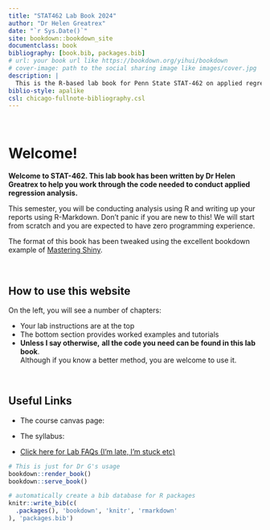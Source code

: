 ```yaml
---
title: "STAT462 Lab Book 2024"
author: "Dr Helen Greatrex"
date: "`r Sys.Date()`"
site: bookdown::bookdown_site
documentclass: book
bibliography: [book.bib, packages.bib]
# url: your book url like https://bookdown.org/yihui/bookdown
# cover-image: path to the social sharing image like images/cover.jpg
description: |
  This is the R-based lab book for Penn State STAT-462 on applied regression analysis. To see the accompnying textbook, go to https://online.stat.psu.edu/stat462
biblio-style: apalike
csl: chicago-fullnote-bibliography.csl
---
```


<br>

# Welcome!

**Welcome to STAT-462. This lab book has been written by Dr Helen Greatrex to help you work through the code needed to conduct applied regression analysis.**

This semester, you will be conducting analysis using R and writing up your reports using R-Markdown. Don't panic if you are new to this! We will start from scratch and you are expected to have zero programming experience.

The format of this book has been tweaked using the excellent bookdown example of [Mastering Shiny](https://mastering-shiny.org/).

<br>

## How to use this website

On the left, you will see a number of chapters:

-   Your lab instructions are at the top
-   The bottom section provides worked examples and tutorials
-   **Unless I say otherwise,** **all the code you need can be found in this lab book**. <br> Although if you know a better method, you are welcome to use it.

<br>

## Useful Links

-   The course canvas page:

-   The syllabus:

-   [Click here for Lab FAQs (I'm late, I'm stuck etc)](#FAQ)

```r
# This is just for Dr G's usage
bookdown::render_book()
bookdown::serve_book()
```

```r
# automatically create a bib database for R packages
knitr::write_bib(c(
  .packages(), 'bookdown', 'knitr', 'rmarkdown'
), 'packages.bib')
```

<br>
